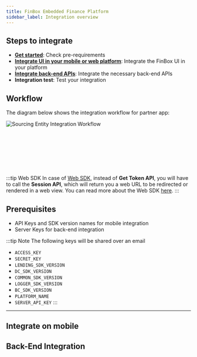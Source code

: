 ```yaml
---
title: FinBox Embedded Finance Platform
sidebar_label: Integration overview
--- 
```



## Steps to integrate

- [**Get started**](/embedded-finance/overview#prerequisites): Check pre-requirements
- [**Integrate UI in your mobile or web platform**](/embedded-finance/overview#Integrate-on-mobile): Integrate the FinBox UI in your platform
- [**Integrate back-end APIs**](/embedded-finance/overview#back-end-integration): Integrate the necessary back-end APIs 
- **Integration test**: Test your integration

## Workflow
The diagram below shows the integration workflow for partner app:


![Sourcing Entity Integration Workflow](integration-workflow.jpg)


<div>
<br></br>
<br></br>
<br></br>
</div>

:::tip Web SDK
In case of [Web SDK](/middleware/web-sdk.html), instead of **Get Token API**, you will have to call the **Session API**, which will return you a web URL to be redirected or rendered in a web view. You can read more about the Web SDK [here](/middleware/web-sdk.html).
:::


## Prerequisites


- API Keys and SDK version names for mobile integration
- Server Keys for back-end integration 

:::tip Note
The following keys will be shared over an email
- `ACCESS_KEY`
- `SECRET_KEY`
- `LENDING_SDK_VERSION`
- `DC_SDK_VERSION`
- `COMMON_SDK_VERSION`
- `LOGGER_SDK_VERSION`
- `BC_SDK_VERSION`
- `PLATFORM_NAME`
- `SERVER_API_KEY` 
:::

---



## Integrate on mobile

<div class="row">

 <div class="col">
     <RedisCard 
        title="Android SDK" 
        img="/img/Android.png"
        description="Integrate into your mobile app" 
        page="/embedded-finance/android-sdk"
        />
 </div>


 <div class="col">
    <RedisCard 
        title="React Native" 
        img="/img/React.png"
        description="Integrate into your iOS app" 
        page="/embedded-finance/react-native"
        />
 </div>


 <div class="col">
    <RedisCard 
        title="Javascript SDK" 
        img="/img/JS.png"
        description="Integrate it on your web or mobile app" 
        page="/embedded-finance/web-sdk"
        />
 </div>
</div>



## Back-End Integration

<div class="row">

 <div class="col">
    <RedisCard 
        title="Rest APIs" 
        img="/img/API.png"
        description="Implement the necessary server side APIs to go live" 
        page="/embedded-finance/rest-api"
        />
 </div>
 <div class="col"> <br></br> </div>
 <div class="col"> <br></br> </div>
 </div>